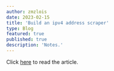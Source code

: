 ```yaml
---
author: zmzlois
date: 2023-02-15
title: 'Build an ipv4 address scraper'
type: Blog
featured: true
published: true
description: 'Notes.'
---
```




Click [here](https://medium.com/@zmzlois/build-a-validated-ipv4-address-pool-to-bypass-anti-scraping-crawling-websites-in-python-so-you-5061df20bfb6
) to read the article.